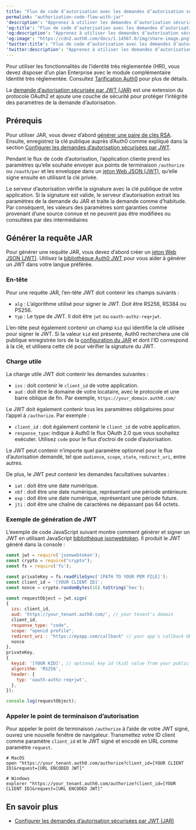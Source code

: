 ```yaml
---
title: "Flux de code d’autorisation avec les demandes d’autorisation sécurisées par JWT (JAR)"
permalink: "authorization-code-flow-with-jar"
'description': "Apprenez à utiliser les demandes d’autorisation sécurisées par JWT (JAR) avec le flux de code d’autorisation."
'og:title': "Flux de code d’autorisation avec les demandes d’autorisation sécurisées par JWT (JAR)"
'og:description': "Apprenez à utiliser les demandes d’autorisation sécurisées par JWT (JAR) avec le flux de code d’autorisation."
'og:image': "https://cdn2.auth0.com/docs/1.14567.0/img/share-image.png"
'twitter:title': "Flux de code d’autorisation avec les demandes d’autorisation sécurisées par JWT (JAR)"
'twitter:description': "Apprenez à utiliser les demandes d’autorisation sécurisées par JWT (JAR) avec le flux de code d’autorisation."
---
```


<Callout icon="file-lines" color="#0EA5E9" iconType="regular">

Pour utiliser les fonctionnalités de l’identité très réglementée (HRI), vous devez disposer d’un plan Enterprise avec le module complémentaire Identité très réglementée. Consultez [Tarification Auth0](https://auth0.com/pricing/) pour plus de détails.

</Callout>

La [demande d’autorisation sécurisée par JWT (JAR)](https://datatracker.ietf.org/doc/html/rfc9101) est une extension du protocole OAuth2 et ajoute une couche de sécurité pour protéger l’intégrité des paramètres de la demande d’autorisation.

## Prérequis

Pour utiliser JAR, vous devez d’abord [générer une paire de clés RSA](/docs/fr-ca/secure/application-credentials/generate-rsa-key-pair). Ensuite, enregistrez la clé publique auprès d’Auth0 comme expliqué dans la section [Configurer les demandes d’autorisation sécurisées par JWT](/docs/fr-ca/get-started/applications/configure-jar).

Pendant le flux de code d’autorisation, l’application cliente prend les paramètres qu’elle souhaite envoyer aux points de terminaison `/authorize` ou `/oauth/par` et les enveloppe dans un [jeton Web JSON (JWT)](/docs/fr-ca/secure/tokens/json-web-tokens), qu’elle signe ensuite en utilisant la clé privée.

Le serveur d’autorisation vérifie la signature avec la clé publique de votre application. Si la signature est valide, le serveur d’autorisation extrait les paramètres de la demande du JAR et traite la demande comme d’habitude. Par conséquent, les valeurs des paramètres sont garanties comme provenant d’une source connue et ne peuvent pas être modifiées ou consultées par des intermédiaires

## Générer la requête JAR

Pour générer une requête JAR, vous devez d’abord créer un [jeton Web JSON (JWT)](/docs/fr-ca/secure/tokens/json-web-tokens). Utilisez la [bibliothèque Auth0 JWT](https://jwt.io/libraries) pour vous aider à générer un <Tooltip href="/docs/docs/fr-ca/glossary?term=json-web-token" tip="Jeton Web JSON (JWT)
Format standard de jeton d’ID (et souvent de jeton d’accès) utilisé pour représenter en toute sécurité des demandes entre deux parties." cta="Voir le glossaire">JWT</Tooltip> dans votre langue préférée.

### En-tête

Pour une requête JAR, l’en-tête JWT doit contenir les champs suivants :

* `alg` : L’algorithme utilisé pour signer le JWT. Doit être RS256, RS384 ou PS256.
* `typ` : Le type de JWT. Il doit être `jwt` ou `oauth-authz-req+jwt`.

L’en-tête peut également contenir un champ `kid` qui identifie la clé utilisée pour signer le JWT. Si la valeur `kid` est présente, Auth0 recherchera une clé publique enregistrée lors de la [configuration du JAR](/docs/fr-ca/get-started/applications/configure-jar) et dont l’ID correspond à la clé, et utilisera cette clé pour vérifier la signature du JWT.

### Charge utile

La charge utile JWT doit contenir les demandes suivantes :

* `iss` : doit contenir le `client_id` de votre application.
* `aud` : doit être le domaine de votre locataire, avec le protocole et une barre oblique de fin. Par exemple, `https://your_domain.auth0.com/`

Le JWT doit également contenir tous les paramètres obligatoires pour l’appel à `/authorize`. Par exemple :

* `client_id` : doit également contenir le `client_id` de votre application.
* `response_type`: indique à Auth0 le flux <Tooltip href="/docs/docs/fr-ca/glossary?term=oath2" tip="OAuth 2.0
Cadre d’applications d’autorisation qui définit les protocoles d’autorisation et les flux de production." cta="Voir le glossaire">OAuth</Tooltip> 2.0 que vous souhaitez exécuter. Utilisez `code` pour le flux d’octroi de code d’autorisation.

Le JWT peut contenir n’importe quel paramètre optionnel pour le flux d’autorisation demandé, tel que `audience`, `scope`, `state`, `redirect_uri`, entre autres.

De plus, le JWT peut contenir les demandes facultatives suivantes :

* `iat` : doit être une date numérique.
* `nbf` : doit être une date numérique, représentant une période antérieure.
* `exp` : doit être une date numérique, représentant une période future.
* `jti` : doit être une chaîne de caractères ne dépassant pas 64 octets.

### Exemple de génération de JWT

L’exemple de code JavaScript suivant montre comment générer et signer un JWT en utilisant JavaScript [bibliothèque jsonwebtoken](https://www.npmjs.com/package/jsonwebtoken?activeTab=readme). Il produit le JWT généré dans la console :

```javascript lines
const jwt = require('jsonwebtoken');
const crypto = require("crypto");
const fs = require('fs');

const privateKey = fs.readFileSync('[PATH TO YOUR PEM FILE]');
const client_id = '[YOUR CLIENT ID]';
const nonce = crypto.randomBytes(16).toString('hex');

const requestObject = jwt.sign(
{
  iss: client_id,    
  aud: 'https://your_tenant.auth0.com/', // your tenant's domain
  client_id,
  response_type: "code",
  scope: "openid profile",
  redirect_uri : "https://myapp.com/callback" // your app's callback URL
  nonce
},
privateKey,
{
  keyid: '[YOUR KID]', // optional key id (kid) value from your public key
  algorithm: 'RS256',
  header: {
    typ: 'oauth-authz-req+jwt',
  },
});

console.log(requestObject);
```

### Appeler le point de terminaison d’autorisation

Pour appeler le point de terminaison `/authorize` à l’aide de votre JWT signé, ouvrez une nouvelle fenêtre de navigateur. Transmettez votre ID client comme paramètre `client_id` et le JWT signé et encodé en URL comme paramètre `request`.

``` lines
# MacOS
open "https://your_tenant.auth0.com/authorize?client_id=[YOUR CLIENT ID]&request=[URL ENCODED JWT]"

# Windows
explorer "https://your_tenant.auth0.com/authorize?client_id=[YOUR CLIENT ID]&request=[URL ENCODED JWT]"
```

## En savoir plus

* [Configurer les demandes d’autorisation sécurisées par JWT (JAR)](/docs/fr-ca/get-started/applications/configure-jar)